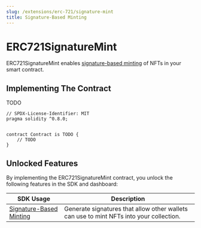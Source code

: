 ---
slug: /extensions/erc-721/signature-mint
title: Signature-Based Minting
---


# ERC721SignatureMint

ERC721SignatureMint enables [signature-based minting](/sdk/advanced-features/on-demand-minting) of NFTs in your smart contract.

## Implementing The Contract

TODO

```solidity
// SPDX-License-Identifier: MIT
pragma solidity ^0.8.0;


contract Contract is TODO {
    // TODO
}
```

## Unlocked Features

By implementing the ERC721SignatureMint contract, you unlock the following features in the SDK and dashboard:

| SDK Usage                                                                             | Description                                                                             |
| ------------------------------------------------------------------------------------- | --------------------------------------------------------------------------------------- |
| [Signature-Based Minting](/sdk/interacting-with-contracts/erc721/ERC721SignatureMint) | Generate signatures that allow other wallets can use to mint NFTs into your collection. |
